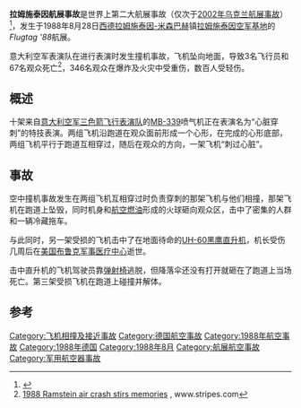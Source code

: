 {{Infobox Airliner accident
|name = 拉姆施泰因航展事故
|image = RamstMemorial3s.jpg
|Image caption = 事故遇难者纪念碑
|Date = {{start date|1988|08|28}}
|Type = 飞机相撞
|Site = [[西德|西德]][[莱茵兰－普法尔茨|莱茵兰－普法尔茨]][[拉姆施泰因空军基地|拉姆施泰因空军基地]]
|Coordinates = {{coord|49|26|18|N|007|36|13|E|region:DE-RP_type:event_scale:20000|display=inline,title}}
|Fatalities = 70人{{small|(包括地面人员67人)}}
|Injuries = 约1000人{{small|(346人重伤)}}
|Aircraft1 = "Pony 10"
|Aircraft Type = [[MB-339教练机|Aermacchi MB-339]]PAN
|Operator = [[三色箭飞行表演队|三色箭飞行表演队]]<br/>[[意大利空军|意大利空军]]
|Crew = 伊沃·努塔雷利中校 {{small|(遇难)}}
|Aircraft2 = "Pony 1"
|Aircraft Type2 = Aermacchi MB-339PAN
|Operator2 = 三色箭飞行表演队<br/>意大利空军
|Crew2 = 马里奥·纳尔迪尼中校 {{small|(遇难)}}
|Aircraft3 = "Pony 2"
|Aircraft Type3 = Aermacchi MB-339PAN
|Operator3 = 三色箭飞行表演队<br/>意大利空军
|Crew3 = 乔治·阿莱西奥上尉 {{small|(遇难)}}
}}
'''拉姆施泰因航展事故'''是世界上第二大航展事故（仅次于[[2002年乌克兰航展事故|2002年乌克兰航展事故]]）<ref>{{Cite web |url=http://archives.cnn.com/2002/WORLD/europe/07/28/ukraine.detained/index.html |title=4 held over worst air show crash |accessdate=2013-03-29 |archive-date=2013-04-03 |archive-url=https://web.archive.org/web/20130403145420/http://archives.cnn.com/2002/WORLD/europe/07/28/ukraine.detained/index.html |dead-url=no }}</ref>，发生于1988年8月28日[[西德|西德]][[拉姆施泰因-米森巴赫|拉姆施泰因-米森巴赫]]镇[[拉姆施泰因空军基地|拉姆施泰因空军基地]]的''Flugtag '88''航展。

意大利空军表演队在进行表演时发生撞机事故，飞机坠向地面，导致3名飞行员和67名观众死亡<ref>[http://www.stripes.com/news/1988-ramstein-air-crash-stirs-memories-1.82371 1988 Ramstein air crash stirs memories] {{Wayback|url=http://www.stripes.com/news/1988-ramstein-air-crash-stirs-memories-1.82371 |date=20110826070012 }}, www.stripes.com</ref>，346名观众在爆炸及火灾中受重伤，数百人受轻伤。

== 概述 ==
十架来自[[意大利空军|意大利空军]][[三色箭飞行表演队|三色箭飞行表演队]]的[[MB-339教练机|MB-339]]喷气机正在表演名为“心脏穿刺”的特技表演。两组飞机沿跑道在观众面前形成一个心形，在完成的心形底部，两组飞机平行于跑道互相穿过，随后在观众的方向，一架飞机“刺过心脏”。

== 事故 ==
空中撞机事故发生在两组飞机互相穿过时负责穿刺的那架飞机与他们相撞，那架飞机在跑道上坠毁，同时机身和[[航空燃油|航空燃油]]形成的火球砸向观众区，击中了密集的人群和一辆冷藏拖车。

与此同时，另一架受损的飞机击中了在地面待命的[[UH-60黑鹰直升机|UH-60黑鹰直升机]]，机长受伤几周后在[[美国布鲁克军事医疗中心|美国布鲁克军事医疗中心]]逝世。

击中直升机的飞机驾驶员靠[[弹射椅|弹射椅]]逃脱，但降落伞还没有打开就砸在了跑道上当场死亡。第三架受损飞机在跑道上碰撞并解体。

== 参考 ==
{{references}}

{{1988年航空事故}}
[[Category:飞机相撞及接近事故|Category:飞机相撞及接近事故]]
[[Category:德国航空事故|Category:德国航空事故]]
[[Category:1988年航空事故|Category:1988年航空事故]]
[[Category:1988年德国|Category:1988年德国]]
[[Category:1988年8月|Category:1988年8月]]
[[Category:航展航空事故|Category:航展航空事故]]
[[Category:军用航空器事故|Category:军用航空器事故]]
